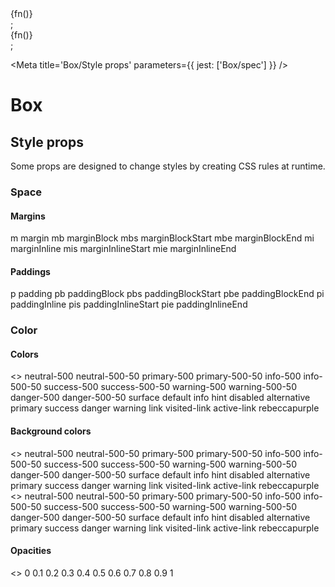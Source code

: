 
  <div style={{ display: 'inline-block', border: '1px dashed lightgray' }}>{fn()}</div>;

  <div style={{ display: 'inline-block', backgroundColor: 'lightgray' }}>{fn()}</div>;

<Meta title='Box/Style props' parameters={{ jest: ['Box/spec'] }} />

# Box

## Style props

Some props are designed to change styles by creating CSS rules at runtime.

### Space

#### Margins

<Preview>
  <Story name='m prop' decorators={[marginsDecorator]}>
    <Box m='x16'>m</Box>
  </Story>
</Preview>

<Preview>
  <Story name='margin prop' decorators={[marginsDecorator]}>
    <Box margin='x16'>margin</Box>
  </Story>
</Preview>

<Preview>
  <Story name='mb prop' decorators={[marginsDecorator]}>
    <Box mb='x16'>mb</Box>
  </Story>
</Preview>

<Preview>
  <Story name='marginBlock prop' decorators={[marginsDecorator]}>
    <Box marginBlock='x16'>marginBlock</Box>
  </Story>
</Preview>

<Preview>
  <Story name='mbs prop' decorators={[marginsDecorator]}>
    <Box mbs='x16'>mbs</Box>
  </Story>
</Preview>

<Preview>
  <Story name='marginBlockStart prop' decorators={[marginsDecorator]}>
    <Box marginBlockStart='x16'>marginBlockStart</Box>
  </Story>
</Preview>

<Preview>
  <Story name='mbe prop' decorators={[marginsDecorator]}>
    <Box mbe='x16'>mbe</Box>
  </Story>
</Preview>

<Preview>
  <Story name='marginBlockEnd prop' decorators={[marginsDecorator]}>
    <Box marginBlockEnd='x16'>marginBlockEnd</Box>
  </Story>
</Preview>

<Preview>
  <Story name='mi prop' decorators={[marginsDecorator]}>
    <Box mi='x16'>mi</Box>
  </Story>
</Preview>

<Preview>
  <Story name='marginInline prop' decorators={[marginsDecorator]}>
    <Box marginInline='x16'>marginInline</Box>
  </Story>
</Preview>

<Preview>
  <Story name='mis prop' decorators={[marginsDecorator]}>
    <Box mis='x16'>mis</Box>
  </Story>
</Preview>

<Preview>
  <Story name='marginInlineStart prop' decorators={[marginsDecorator]}>
    <Box marginInlineStart='x16'>marginInlineStart</Box>
  </Story>
</Preview>

<Preview>
  <Story name='mie prop' decorators={[marginsDecorator]}>
    <Box mie='x16'>mie</Box>
  </Story>
</Preview>

<Preview>
  <Story name='marginInlineEnd prop' decorators={[marginsDecorator]}>
    <Box marginInlineEnd='x16'>marginInlineEnd</Box>
  </Story>
</Preview>

#### Paddings

<Preview>
  <Story name='p prop' decorators={[paddingsDecorator]}>
    <Box p='x16'>p</Box>
  </Story>
</Preview>

<Preview>
  <Story name='padding prop' decorators={[paddingsDecorator]}>
    <Box padding='x16'>padding</Box>
  </Story>
</Preview>

<Preview>
  <Story name='pb prop' decorators={[paddingsDecorator]}>
    <Box pb='x16'>pb</Box>
  </Story>
</Preview>

<Preview>
  <Story name='paddingBlock prop' decorators={[paddingsDecorator]}>
    <Box paddingBlock='x16'>paddingBlock</Box>
  </Story>
</Preview>

<Preview>
  <Story name='pbs prop' decorators={[paddingsDecorator]}>
    <Box pbs='x16'>pbs</Box>
  </Story>
</Preview>

<Preview>
  <Story name='paddingBlockStart prop' decorators={[paddingsDecorator]}>
    <Box paddingBlockStart='x16'>paddingBlockStart</Box>
  </Story>
</Preview>

<Preview>
  <Story name='pbe prop' decorators={[paddingsDecorator]}>
    <Box pbe='x16'>pbe</Box>
  </Story>
</Preview>

<Preview>
  <Story name='paddingBlockEnd prop' decorators={[paddingsDecorator]}>
    <Box paddingBlockEnd='x16'>paddingBlockEnd</Box>
  </Story>
</Preview>

<Preview>
  <Story name='pi prop' decorators={[paddingsDecorator]}>
    <Box pi='x16'>pi</Box>
  </Story>
</Preview>

<Preview>
  <Story name='paddingInline prop' decorators={[paddingsDecorator]}>
    <Box paddingInline='x16'>paddingInline</Box>
  </Story>
</Preview>

<Preview>
  <Story name='pis prop' decorators={[paddingsDecorator]}>
    <Box pis='x16'>pis</Box>
  </Story>
</Preview>

<Preview>
  <Story name='paddingInlineStart prop' decorators={[paddingsDecorator]}>
    <Box paddingInlineStart='x16'>paddingInlineStart</Box>
  </Story>
</Preview>

<Preview>
  <Story name='pie prop' decorators={[paddingsDecorator]}>
    <Box pie='x16'>pie</Box>
  </Story>
</Preview>

<Preview>
  <Story name='paddingInlineEnd prop' decorators={[paddingsDecorator]}>
    <Box paddingInlineEnd='x16'>paddingInlineEnd</Box>
  </Story>
</Preview>

### Color

#### Colors

<Preview>
  <Story name='color prop'>
    <>
      <Box color='neutral-500'>neutral-500</Box>
      <Box color='neutral-500-50'>neutral-500-50</Box>
      <Box color='primary-500'>primary-500</Box>
      <Box color='primary-500-50'>primary-500-50</Box>
      <Box color='info-500'>info-500</Box>
      <Box color='info-500-50'>info-500-50</Box>
      <Box color='success-500'>success-500</Box>
      <Box color='success-500-50'>success-500-50</Box>
      <Box color='warning-500'>warning-500</Box>
      <Box color='warning-500-50'>warning-500-50</Box>
      <Box color='danger-500'>danger-500</Box>
      <Box color='danger-500-50'>danger-500-50</Box>
      <Box color='surface'>surface</Box>
      <Box color='default'>default</Box>
      <Box color='info'>info</Box>
      <Box color='hint'>hint</Box>
      <Box color='disabled'>disabled</Box>
      <Box color='alternative'>alternative</Box>
      <Box color='primary'>primary</Box>
      <Box color='success'>success</Box>
      <Box color='danger'>danger</Box>
      <Box color='warning'>warning</Box>
      <Box color='link'>link</Box>
      <Box color='visited-link'>visited-link</Box>
      <Box color='active-link'>active-link</Box>
      <Box color='rebeccapurple'>rebeccapurple</Box>
    </>
  </Story>
</Preview>

#### Background colors

<Preview>
  <Story name='bg prop'>
    <>
      <Box bg='neutral-500'>neutral-500</Box>
      <Box bg='neutral-500-50'>neutral-500-50</Box>
      <Box bg='primary-500'>primary-500</Box>
      <Box bg='primary-500-50'>primary-500-50</Box>
      <Box bg='info-500'>info-500</Box>
      <Box bg='info-500-50'>info-500-50</Box>
      <Box bg='success-500'>success-500</Box>
      <Box bg='success-500-50'>success-500-50</Box>
      <Box bg='warning-500'>warning-500</Box>
      <Box bg='warning-500-50'>warning-500-50</Box>
      <Box bg='danger-500'>danger-500</Box>
      <Box bg='danger-500-50'>danger-500-50</Box>
      <Box bg='surface'>surface</Box>
      <Box bg='default'>default</Box>
      <Box bg='info'>info</Box>
      <Box bg='hint'>hint</Box>
      <Box bg='disabled'>disabled</Box>
      <Box bg='alternative'>alternative</Box>
      <Box bg='primary'>primary</Box>
      <Box bg='success'>success</Box>
      <Box bg='danger'>danger</Box>
      <Box bg='warning'>warning</Box>
      <Box bg='link'>link</Box>
      <Box bg='visited-link'>visited-link</Box>
      <Box bg='active-link'>active-link</Box>
      <Box bg='rebeccapurple'>rebeccapurple</Box>
    </>
  </Story>
</Preview>

<Preview>
  <Story name='backgroundColor prop'>
    <>
      <Box backgroundColor='neutral-500'>neutral-500</Box>
      <Box backgroundColor='neutral-500-50'>neutral-500-50</Box>
      <Box backgroundColor='primary-500'>primary-500</Box>
      <Box backgroundColor='primary-500-50'>primary-500-50</Box>
      <Box backgroundColor='info-500'>info-500</Box>
      <Box backgroundColor='info-500-50'>info-500-50</Box>
      <Box backgroundColor='success-500'>success-500</Box>
      <Box backgroundColor='success-500-50'>success-500-50</Box>
      <Box backgroundColor='warning-500'>warning-500</Box>
      <Box backgroundColor='warning-500-50'>warning-500-50</Box>
      <Box backgroundColor='danger-500'>danger-500</Box>
      <Box backgroundColor='danger-500-50'>danger-500-50</Box>
      <Box backgroundColor='surface'>surface</Box>
      <Box backgroundColor='default'>default</Box>
      <Box backgroundColor='info'>info</Box>
      <Box backgroundColor='hint'>hint</Box>
      <Box backgroundColor='disabled'>disabled</Box>
      <Box backgroundColor='alternative'>alternative</Box>
      <Box backgroundColor='primary'>primary</Box>
      <Box backgroundColor='success'>success</Box>
      <Box backgroundColor='danger'>danger</Box>
      <Box backgroundColor='warning'>warning</Box>
      <Box backgroundColor='link'>link</Box>
      <Box backgroundColor='visited-link'>visited-link</Box>
      <Box backgroundColor='active-link'>active-link</Box>
      <Box backgroundColor='rebeccapurple'>rebeccapurple</Box>
    </>
  </Story>
</Preview>

#### Opacities

<Preview>
  <Story name='opacity prop'>
    <>
      <Box opacity={0}>0</Box>
      <Box opacity={0.1}>0.1</Box>
      <Box opacity={0.2}>0.2</Box>
      <Box opacity={0.3}>0.3</Box>
      <Box opacity={0.4}>0.4</Box>
      <Box opacity={0.5}>0.5</Box>
      <Box opacity={0.6}>0.6</Box>
      <Box opacity={0.7}>0.7</Box>
      <Box opacity={0.8}>0.8</Box>
      <Box opacity={0.9}>0.9</Box>
      <Box opacity={1}>1</Box>
    </>
  </Story>
</Preview>
